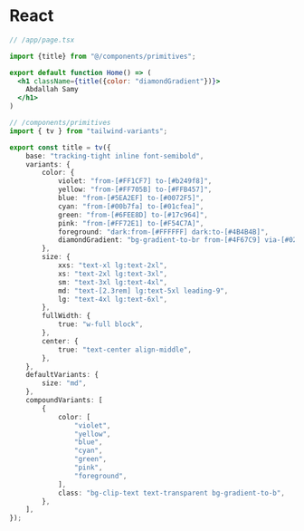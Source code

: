 # React

```jsx
// /app/page.tsx

import {title} from "@/components/primitives";

export default function Home() => (
  <h1 className={title({color: "diamondGradient"})}>
    Abdallah Samy
  </h1>
)
```

```ts
// /components/primitives
import { tv } from "tailwind-variants";

export const title = tv({
	base: "tracking-tight inline font-semibold",
	variants: {
		color: {
			violet: "from-[#FF1CF7] to-[#b249f8]",
			yellow: "from-[#FF705B] to-[#FFB457]",
			blue: "from-[#5EA2EF] to-[#0072F5]",
			cyan: "from-[#00b7fa] to-[#01cfea]",
			green: "from-[#6FEE8D] to-[#17c964]",
			pink: "from-[#FF72E1] to-[#F54C7A]",
			foreground: "dark:from-[#FFFFFF] dark:to-[#4B4B4B]",
			diamondGradient: "bg-gradient-to-br from-[#4F67C9] via-[#020E41] to-[#4F67C9] bg-clip-text text-transparent",
		},
		size: {
			xxs: "text-xl lg:text-2xl",
			xs: "text-2xl lg:text-3xl",
			sm: "text-3xl lg:text-4xl",
			md: "text-[2.3rem] lg:text-5xl leading-9",
			lg: "text-4xl lg:text-6xl",
		},
		fullWidth: {
			true: "w-full block",
		},
		center: {
			true: "text-center align-middle",
		},
	},
	defaultVariants: {
		size: "md",
	},
	compoundVariants: [
		{
			color: [
				"violet",
				"yellow",
				"blue",
				"cyan",
				"green",
				"pink",
				"foreground",
			],
			class: "bg-clip-text text-transparent bg-gradient-to-b",
		},
	],
});


```
